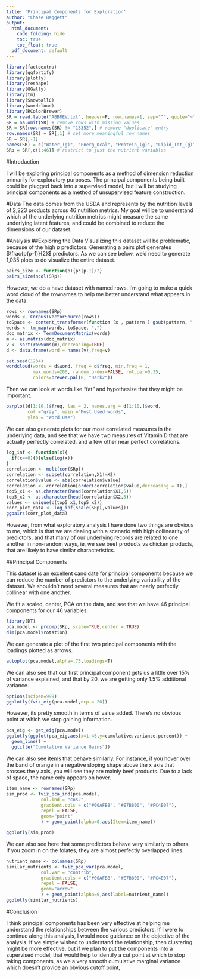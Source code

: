 ```yaml
---
title: 'Principal Components for Exploration'
author: "Chase Baggett"
output:
  html_document: 
    code_folding: hide
    toc: true
    toc_float: true
  pdf_document: default
---
```

```r
library(factoextra)
library(ggfortify)
library(plotly)
library(reshape)
library(GGally)
library(tm)
library(SnowballC)
library(wordcloud)
library(RColorBrewer)
SR = read.table("ABBREV.txt", header=F, row.names=1, sep="^", quote="~")
SR = na.omit(SR) # remove rows with missing values
SR = SR[row.names(SR) != "13352",] # remove "duplicate" entry
row.names(SR) = SR[,1] # set more meaningful row names
SR = SR[,-1]
names(SR) = c("Water_(g)", "Energ_Kcal", "Protein_(g)", "Lipid_Tot_(g)", "Ash_(g)", "Carbohydrt_(g)", "Fiber_TD_(g)", "Sugar_Tot_(g)", "Calcium_(mg)", "Iron_(mg)", "Magnesium_(mg)", "Phosphorus_(mg)", "Potassium_(mg)", "Sodium_(mg)", "Zinc_(mg)", "Copper_(mg)", "Manganese_(mg)", "Selenium_(µg)", "Vit_C_(mg)", "Thiamin_(mg)", "Riboflavin_(mg)", "Niacin_(mg)", "Panto_Acid_(mg)", "Vit_B6_(mg)", "Folate_Tot_(µg)", "Folic_Acid_(µg)", "Food_Folate_(µg)", "Folate_DFE_(µg)", "Choline_Tot_(mg)", "Vit_B12_(µg)", "Vit_A_IU", "Vit_A_RAE", "Retinol_(µg)", "Alpha_Carot_(µg)", "Beta_Carot_(µg)", "Beta_Crypt_(µg)", "Lycopene_(µg)", "Lut+Zea_(µg)", "Vit_E_(mg)", "Vit_D_µg", "Vit_D_IU", "Vit_K_(µg)", "FA_Sat_(g)", "FA_Mono_(g)", "FA_Poly_(g)", "Cholestrl_(mg)", "GmWt_1", "GmWt_Desc1", "GmWt_2", "GmWt_Desc2", "Refuse_Pct")
SRp = SR[,c(1:46)] # restrict to just the nutrient variables
```

#Introduction

I will be exploring principal components as a method of dimension reduction primarily for exploratory purposes. The principal components being built could be plugged back into a supervised model, but I will be studying principal components as a method of unsupervised feature construction. 

#Data
The data comes from the USDA and represents by the nutrition levels of 2,223 products across 46 nutrition metrics. My goal will be to understand which of the underlying nutrition metrics might measure the same underlying latent features, and could be combined to reduce the dimensions of our dataset. 

#Analysis
##Exploring the Data
Visualizing this dataset will be problematic, because of the high $p$ predictors. Generating a pairs plot generates $\frac{p(p-1)}{2}$ predictors. As we can see below, we'd need to generate 1,035 plots to do visualize the entire dataset. 
```r
pairs_size <- function(p){p*(p-1)/2}
pairs_size(ncol(SRp))
```

However, we do a have dataset with named rows. I'm going to make a quick word cloud of the rownames to help me better understand what appears in the data. 

```r
rows <- rownames(SRp)
words <- Corpus(VectorSource(rows))
toSpace <- content_transformer(function (x , pattern ) gsub(pattern, " ", x))
words <- tm_map(words, toSpace, ",")
doc_matrix <- TermDocumentMatrix(words)
m <- as.matrix(doc_matrix)
v <- sort(rowSums(m),decreasing=TRUE)
d <- data.frame(word = names(v),freq=v)

set.seed(1234)
wordcloud(words = d$word, freq = d$freq, min.freq = 1,
          max.words=200, random.order=FALSE, rot.per=0.35, 
          colors=brewer.pal(8, "Dark2"))
```

Then we can look at words like "fat" and hypothesize that they might be important.

```r
barplot(d[1:10,]$freq, las = 2, names.arg = d[1:10,]$word,
        col ="gray", main ="Most Used words",
        ylab = "Word Use")
```

We can also generate plots for our most correlated measures in the underlying data, and see that we have two measures of Vitamin D that are actually perfectly correlated, and a few other near perfect correlations.

```r
log_inf <- function(x){
  if(x==0){0}else{log(x)}
}
correlation <- melt(cor(SRp))
correlation <- subset(correlation,X1!=X2)
correlation$value <- abs(correlation$value)
correlation <- correlation[order(correlation$value,decreasing = T),]
top5_x1 <- as.character(head(correlation$X1,5))
top5_x2 <- as.character(head(correlation$X2,5))
values <- unique(c(top5_x1,top5_x2))
corr_plot_data <- log_inf(scale(SRp[,values]))
ggpairs(corr_plot_data)
```

However, from what exploratory analysis I have done two things are obvious to me, which is that we are dealing with a scenario with high collinearity of predictors, and that many of our underlying records are related to one another in non-random ways, ie, we see beef products vs chicken products, that are likely to have similar characteristics. 

##Principal Components

This dataset is an excellent candidate for principal components because we can reduce the number of predictors to the underlying variability of the dataset. We shouldn't need several measures that are nearly perfectly collinear with one another. 

We fit a scaled, center, PCA on the data, and see that we have 46 principal components for our 46 variables. 
```r
library(DT)
pca.model <- prcomp(SRp, scale=TRUE,center = TRUE)
dim(pca.model$rotation)
```

We can generate a plot of the first two principal components with the loadings plotted as arrows.  
```r
autoplot(pca.model,alpha=.75,loadings=T)
```

We can also see that our first principal component gets us a little over 15% of variance explained, and that by 20, we are getting only 1.5% additional variance.
```r
options(scipen=999)
ggplotly(fviz_eig(pca.model,ncp = 20))
```

However, its pretty smooth in terms of value added. There's no obvious point at which we stop gaining information. 
```r
pca_eig <- get_eig(pca.model)
ggplotly(ggplot(pca_eig,aes(x=1:46,y=cumulative.variance.percent)) + 
  geom_line() +
  ggtitle("Cumulative Variance Gains"))
```

We can also see items that behave similarly. For instance, if you hover over the band of orange in a negative sloping shape above the x axis that crosses the y axis, you will see they are mainly beef products. Due to a lack of space, the name only appears on hover. 
```r
item_name <- rownames(SRp)
sim_prod <- fviz_pca_ind(pca.model,
             col.ind = "cos2",
             gradient.cols = c("#00AFBB", "#E7B800", "#FC4E07"),
             repel = FALSE,
             geom="point"
             ) + geom_point(alpha=0,aes(Item=item_name))

ggplotly(sim_prod)
```

We can also see here that some predictors behave very similarly to others. If you zoom in on the folates, they are almost perfectly overlapped lines. 

```r
nutrient_name <- colnames(SRp)
similar_nutrients <- fviz_pca_var(pca.model,
             col.var = "contrib", 
             gradient.cols = c("#00AFBB", "#E7B800", "#FC4E07"),
             repel = FALSE,
             geom="arrow"
             ) + geom_point(alpha=0,aes(label=nutrient_name))
ggplotly(similar_nutrients)
```

#Conclusion

I think principal components has been very effective at helping me understand the relationships between the various predictors. If I were to continue along this analysis, I would need guidance on the objective of the analysis. If we simple wished to understand the relationship, then clustering might be more effective, but if we plan to put the components into a supervised model, that would help to identify a cut point at which to stop taking components, as we a very smooth cumulative marginal variance which doesn't provide an obvious cutoff point, 